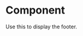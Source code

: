 
<Meta title="Components/Organisms/Footer" component={Footer} />

# Component

Use this to display the footer.

<Canvas>
  <Story name="Component">
    <Footer
      menu={[
        {
          label: 'Home',
          path: '/',
          target: null,
        },
        {
          label: 'Blog',
          path: '/blog',
          target: null,
        },
        {
          label: 'About',
          path: '/about/',
          target: null,
        },
        {
          label: 'Contact',
          path: '/contact/',
          target: null,
        },
        {
          label: 'Team',
          path: '/team',
          target: null,
        },
      ]}
      social={{
        facebook: 'https://www.facebook.com/eab',
        instagram: 'https://instagram.com/eab',
        linkedIn: 'https://www.linkedin.com/company/eab-llc-/',
        mySpace: '',
        pinterest: '',
        twitter: 'https://twitter.com/eab',
        wikipedia: '',
        youTube: '',
      }}
    />
  </Story>
</Canvas>
